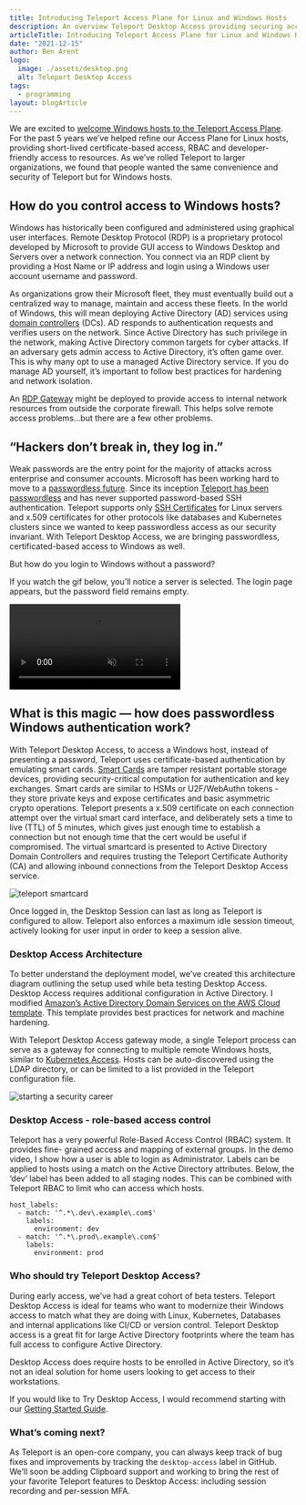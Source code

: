 ```yaml
---
title: Introducing Teleport Access Plane for Linux and Windows Hosts
description: An overview Teleport Desktop Access providing securing access to Windows Fleets.
articleTitle: Introducing Teleport Access Plane for Linux and Windows Hosts
date: "2021-12-15"
author: Ben Arent
logo:
  image: ./assets/desktop.png
  alt: Teleport Desktop Access
tags:
  - programming
layout: blogArticle
---
```


We are excited to [welcome Windows hosts to the Teleport Access Plane](/blog/rdp-access-for-windows-browser/). For the past 5 years we’ve helped refine our Access Plane for Linux hosts, providing short-lived certificate-based access, RBAC and developer-friendly access to resources. As we’ve rolled Teleport to larger organizations, we found that people wanted the same convenience and security of Teleport but for Windows hosts.

## How do you control access to Windows hosts?

Windows has historically been configured and administered using graphical user interfaces. Remote Desktop Protocol (RDP) is a proprietary protocol developed by Microsoft to provide GUI access to Windows Desktop and Servers over a network connection. You connect via an RDP client by providing a Host Name or IP address and login using a Windows user account username and password.

As organizations grow their Microsoft fleet, they must eventually build out a centralized way to manage, maintain and access these fleets. In the world of Windows, this will mean deploying Active Directory (AD) services using [domain controllers](https://social.technet.microsoft.com/wiki/contents/articles/52587.active-directory-design-considerations-and-best-practices.aspx#Domain_Controller_Deployment_and_Management) (DCs). AD responds to authentication requests and verifies users on the network. Since Active Directory has such privilege in the network, making Active Directory common targets for cyber attacks. If an adversary gets admin access to Active Directory, it’s often game over. This is why many opt to use a managed Active Directory service. If you do manage AD yourself, it’s important to follow best practices for hardening and network isolation.

An [RDP Gateway](https://docs.microsoft.com/en-us/windows-server/remote/remote-desktop-services/rds-plan-access-from-anywhere) might be deployed to provide access to internal network resources from outside the corporate firewall. This helps solve remote access problems…but there are a few other problems.

## “Hackers don’t break in, they log in.”

Weak passwords are the entry point for the majority of attacks across enterprise and consumer accounts. Microsoft has been working hard to move to a [passwordless future](https://techcommunity.microsoft.com/t5/azure-active-directory-identity/introducing-password-removal-for-microsoft-accounts/ba-p/2747280). Since its inception [Teleport has been passwordless](/blog/no-passwords/) and has never supported password-based SSH authentication. Teleport supports only [SSH Certificates](/blog/ssh-certificates/) for Linux servers and x.509 certificates for other protocols like databases and Kubernetes clusters since we wanted to keep passwordless access as our security invariant. With Teleport Desktop Access, we are bringing passwordless, certificated-based access to Windows as well.

But how do you login to Windows without a password?

If you watch the gif below, you’ll notice a server is selected. The login page appears, but the password field remains empty.

<video autoPlay loop muted playsinline>
  <source src="./assets/teleport-desktop-access.mp4" type="video/mp4" />
  <source src="./assets/teleport-desktop-access.webm" type="video/webm" />
  Your browser does not support the video tag.
</video>

## What is this magic — how does passwordless Windows authentication work?

With Teleport Desktop Access, to access a Windows host, instead of presenting a password, Teleport uses certificate-based authentication by emulating smart cards. [Smart Cards](https://docs.microsoft.com/en-us/windows/security/identity-protection/smart-cards/smart-card-windows-smart-card-technical-reference) are tamper resistant portable storage devices, providing security-critical computation for authentication and key exchanges. Smart cards are similar to HSMs or U2F/WebAuthn tokens - they store private keys and expose certificates and basic asymmetric crypto operations. Teleport presents a x.509 certificate on each connection attempt over the virtual smart card interface, and deliberately sets a time to live (TTL) of 5 minutes, which gives just enough time to establish a connection but not enough time that the cert would be useful if compromised. The virtual smartcard is presented to Active Directory Domain Controllers and requires trusting the Teleport Certificate Authority (CA) and allowing inbound connections from the Teleport Desktop Access service.

![teleport smartcard](./assets/teleport-smart-card.png)

Once logged in, the Desktop Session can last as long as Teleport is configured to allow. Teleport also enforces a maximum idle session timeout, actively looking for user input in order to keep a session alive.

### Desktop Access Architecture

To better understand the deployment model, we’ve created this architecture diagram outlining the setup used while beta testing Desktop Access. Desktop Access requires additional configuration in Active Directory. I modified [Amazon’s Active Directory Domain Services on the AWS Cloud template](https://aws-quickstart.github.io/quickstart-microsoft-activedirectory/). This template provides best practices for network and machine hardening.

With Teleport Desktop Access gateway mode, a single Teleport process can serve as a gateway for connecting to multiple remote Windows hosts, similar to [Kubernetes Access](/kubernetes-access/). Hosts can be auto-discovered using the LDAP directory, or can be limited to a list provided in the Teleport configuration file.

![starting a security career](./assets/rdp-aws-access.png)

### Desktop Access - role-based access control

Teleport has a very powerful Role-Based Access Control (RBAC) system. It provides fine- grained access and mapping of external groups. In the demo video, I show how a user is able to login as Administrator. Labels can be applied to hosts using a match on the Active Directory attributes. Below, the ‘dev’ label has been added to all staging nodes. This can be combined with Teleport RBAC to limit who can access which hosts.

```
host_labels:
  - match: '^.*\.dev\.example\.com$'
    labels:
      environment: dev
  - match: '^.*\.prod\.example\.com$'
    labels:
      environment: prod
```

### Who should try Teleport Desktop Access?

During early access, we’ve had a great cohort of beta testers. Teleport Desktop Access is ideal for teams who want to modernize their Windows access to match what they are doing with Linux, Kubernetes, Databases and internal applications like CI/CD or version control. Teleport Desktop access is a great fit for large Active Directory footprints where the team has full access to configure Active Directory.

Desktop Access does require hosts to be enrolled in Active Directory, so it’s not an ideal solution for home users looking to get access to their workstations.

If you would like to Try Desktop Access, I would recommend starting with our [Getting Started Guide](/docs/desktop-access/introduction/).

### What’s coming next?

As Teleport is an open-core company, you can always keep track of bug fixes and improvements by tracking the `desktop-access` label in GitHub. We’ll soon be adding Clipboard support and working to bring the rest of your favorite Teleport features to Desktop Access: including session recording and per-session MFA.